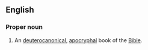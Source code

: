 {{book of the Bible|Bel and the Dragon}}

==English==
===Proper noun===
{{en-proper noun}}
# An [[deuterocanonical]], [[apocrypha]]l book of the [[Bible]].
